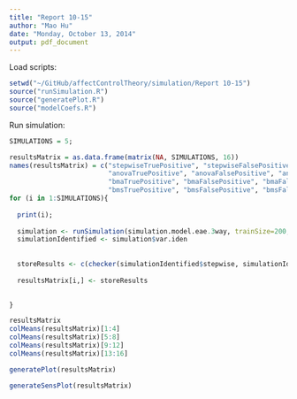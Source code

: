 ```yaml
---
title: "Report 10-15"
author: "Mao Hu"
date: "Monday, October 13, 2014"
output: pdf_document
---
```


Load scripts:

```r
setwd("~/GitHub/affectControlTheory/simulation/Report 10-15")
source("runSimulation.R")
source("generatePlot.R")
source("modelCoefs.R")
```



Run simulation:
```r
SIMULATIONS = 5;

resultsMatrix = as.data.frame(matrix(NA, SIMULATIONS, 16))
names(resultsMatrix) = c("stepwiseTruePositive", "stepwiseFalsePositive", "stepwiseFalseNegative", "stepwiseTrueNegative",
                         "anovaTruePositive", "anovaFalsePositive", "anovaFalseNegative", "anovaTrueNegative",
                         "bmaTruePositive", "bmaFalsePositive", "bmaFalseNegative", "bmaTrueNegative",
                         "bmsTruePositive", "bmsFalsePositive", "bmsFalseNegative", "bmsTrueNegative")
for (i in 1:SIMULATIONS){
  
  print(i);
  
  simulation <- runSimulation(simulation.model.eae.3way, trainSize=200, testSize=200)
  simulationIdentified <- simulation$var.iden
  
  
  storeResults <- c(checker(simulationIdentified$stepwise, simulationIdentified$truth),checker(simulationIdentified$anova, simulationIdentified$truth),checker(simulationIdentified$bma, simulationIdentified$truth),checker(simulationIdentified$bms, simulationIdentified$truth))
  
  resultsMatrix[i,] <- storeResults

  
}

resultsMatrix
colMeans(resultsMatrix)[1:4]
colMeans(resultsMatrix)[5:8]
colMeans(resultsMatrix)[9:12]
colMeans(resultsMatrix)[13:16]

```


```r

generatePlot(resultsMatrix)

generateSensPlot(resultsMatrix)
```




